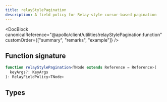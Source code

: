 ```yaml
---
title: relayStylePagination
description: A field policy for Relay-style cursor-based pagination
---
```


<DocBlock
  canonicalReference="@apollo/client/utilities!relayStylePagination:function"
  customOrder={["summary", "remarks", "example"]}
/>

## Function signature

```ts
function relayStylePagination<TNode extends Reference = Reference>(
  keyArgs?: KeyArgs
): RelayFieldPolicy<TNode>
```

## Types

<InterfaceDetails
  canonicalReference="@apollo/client/utilities!TRelayPageInfo:type"
  headingLevel={3}
  displayName="TRelayPageInfo"
/>